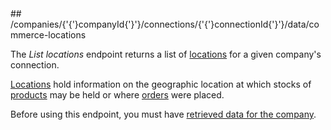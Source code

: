 
<MethodPill method="get" />
## /companies/{'{'}companyId{'}'}/connections/{'{'}connectionId{'}'}/data/commerce-locations

The *List locations* endpoint returns a list of [locations](https://docs.codat.io/commerce-api#/schemas/Location) for a given company's connection.

[Locations](https://docs.codat.io/commerce-api#/schemas/Location) hold information on the geographic location at which stocks of [products](https://docs.codat.io/commerce-api#/schemas/Product) may be held or where [orders](https://docs.codat.io/commerce-api#/schemas/Order) were placed.

Before using this endpoint, you must have [retrieved data for the company](https://docs.codat.io/codat-api#/operations/refresh-company-data).
    
